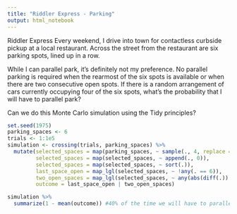 ```yaml
---
title: "Riddler Express - Parking"
output: html_notebook
---
```

Riddler Express
Every weekend, I drive into town for contactless curbside pickup at a local restaurant. Across the street from the restaurant are six parking spots, lined up in a row.

While I can parallel park, it’s definitely not my preference. No parallel parking is required when the rearmost of the six spots is available or when there are two consecutive open spots. If there is a random arrangement of cars currently occupying four of the six spots, what’s the probability that I will have to parallel park?

Can we do this Monte Carlo simulation using the Tidy principles?

```r
set.seed(1975)
parking_spaces <- 6
trials <- 1:1e5
simulation <- crossing(trials, parking_spaces) %>% 
  mutate(selected_spaces = map(parking_spaces, ~ sample(., 4, replace = FALSE)),
         selected_spaces = map(selected_spaces, ~ append(., 0)),
         selected_spaces = map(selected_spaces, ~ sort(.)),
         last_space_open = map_lgl(selected_spaces, ~ !any(. == 6)),
         two_open_spaces = map_lgl(selected_spaces, ~ any(abs(diff(.)) > 2)),
         outcome = last_space_open | two_open_spaces)

simulation %>% 
  summarize(1 - mean(outcome)) #40% of the time we will have to parallel park

```

